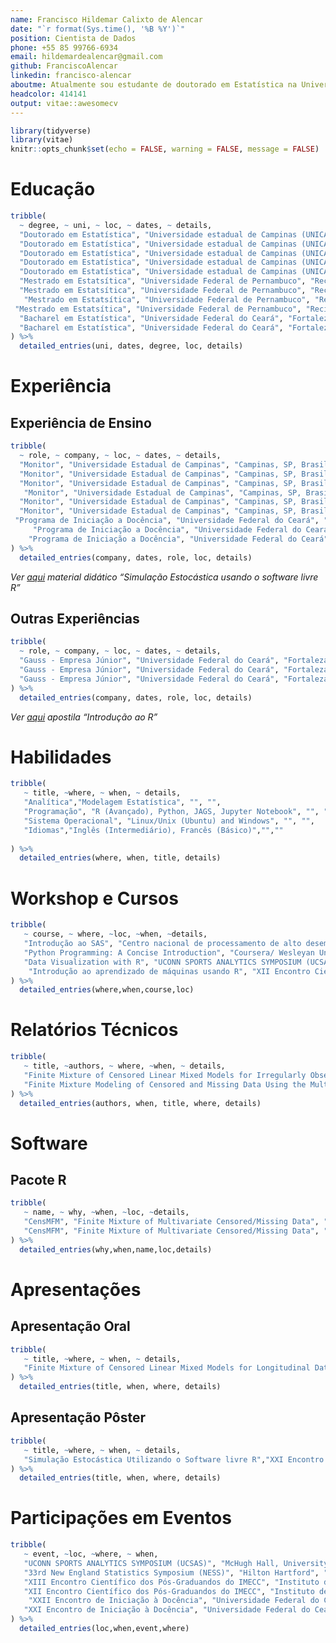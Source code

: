 ```yaml
---
name: Francisco Hildemar Calixto de Alencar
date: "`r format(Sys.time(), '%B %Y')`"
position: Cientista de Dados
phone: +55 85 99766-6934
email: hildemardealencar@gmail.com
github: FranciscoAlencar
linkedin: francisco-alencar
aboutme: Atualmente sou estudante de doutorado em Estatística na Universidade Estatual de Campinas (UNICAMP). Minha pesquisa consiste no desenvolvimento de modelos de classificação aplicados a dados longitudinais envolvendo distribuições multivariadas, para aplicação da teoria e cálculos realizados utilizo o software R. Tenho interesse em modelagem Estatística, linguagens de programação e tecnologias. Estou sempre em busca de melhorar minhas habilidades computacionais e expandir meu conhecimento científico.
headcolor: 414141
output: vitae::awesomecv
---
```


```r
library(tidyverse)
library(vitae)
knitr::opts_chunk$set(echo = FALSE, warning = FALSE, message = FALSE)
```

# Educação
```r
tribble(
  ~ degree, ~ uni, ~ loc, ~ dates, ~ details,
  "Doutorado em Estatística", "Universidade estadual de Campinas (UNICAMP)", "Campinas, SP, Brasil", "2016 - Atualmente", "Projeto de pesquisa: Finite mixture of linear mixed models for longitudinal data",
  "Doutorado em Estatística", "Universidade estadual de Campinas (UNICAMP)", "Campinas, SP, Brasil", "2016 - Atualmente", "Agência financiadora: CAPES",
  "Doutorado em Estatística", "Universidade estadual de Campinas (UNICAMP)", "Campinas, SP, Brasil", "2016 - Atualmente", "Orientadora: Larissa Avila Matos (UNICAMP)",
  "Doutorado em Estatística", "Universidade estadual de Campinas (UNICAMP)", "Campinas, SP, Brasil", "2016 - Atualmente", "Coorientador: Victor Hugo Lachos Dávila (UCONN)",
  "Doutorado em Estatística", "Universidade estadual de Campinas (UNICAMP)", "Campinas, SP, Brasil", "2016 - Atualmente", "Previsão de término em março de 2020",
  "Mestrado em Estatsítica", "Universidade Federal de Pernambuco", "Recife, PE, Brasil", "2014 - 2016", "Projeto de pesquisa: Bayesian influence diagnostic in a class of Beta Rectangular Regression",
  "Mestrado em Estatsítica", "Universidade Federal de Pernambuco", "Recife, PE, Brasil", "2014 - 2016", "Agência financiadora: CAPES",
   "Mestrado em Estatsítica", "Universidade Federal de Pernambuco", "Recife, PE, Brasil", "2014 - 2016", "Orientador: Raydonal Ospina Martínez (UFPE)",
 "Mestrado em Estatsítica", "Universidade Federal de Pernambuco", "Recife, PE, Brasil", "2014 - 2016", "Coorientador: Juvêncio Santos Nobre",
  "Bacharel em Estatística", "Universidade Federal do Ceará", "Fortaleza, CE, Brasil", "2010 - 2013", "Projeto de pesquisa: Beta Rectangular Regression Models",
  "Bacharel em Estatística", "Universidade Federal do Ceará", "Fortaleza, CE, Brasil", "2010 - 2013", "Orientador: Juvêncio Santos Nobre (UFC)"
) %>%
  detailed_entries(uni, dates, degree, loc, details)
```

# Experiência

## Experiência de Ensino

```r
tribble(
  ~ role, ~ company, ~ loc, ~ dates, ~ details, 
  "Monitor", "Universidade Estadual de Campinas", "Campinas, SP, Brasil", "S2/2018", "Curso: ME414 - Estatística para Experimentalistas",
  "Monitor", "Universidade Estadual de Campinas", "Campinas, SP, Brasil", "S2/2018", "Supervisora: Larissa Avila Matos (UNICAMP)", 
  "Monitor", "Universidade Estadual de Campinas", "Campinas, SP, Brasil", "S2/2018", "Programa de Estágio Docente (PED) B -  Atividades de Docência Parcial sob supervisão", 
   "Monitor", "Universidade Estadual de Campinas", "Campinas, SP, Brasil", "S1/2018", "Curso: ME414 - Estatística para Experimentalistas",
  "Monitor", "Universidade Estadual de Campinas", "Campinas, SP, Brasil", "S1/2018", "Supervisor:  Diego Fernando de Bernardini (UNICAMP)", 
  "Monitor", "Universidade Estadual de Campinas", "Campinas, SP, Brasil", "S1/2018", " Programa de Estágio Docente (PED) C - Atividades de Apoio à Docência sob supervisão",
 "Programa de Iniciação a Docência", "Universidade Federal do Ceará", "Fortaleza, CE, Brasil", "2012 - 2013", "Monitor: Probabilidade I; Probabilidade II; Estatística básica; Softwares em Estatística.",
     "Programa de Iniciação a Docência", "Universidade Federal do Ceará", "Fortaleza, CE, Brasil", "2012 - 2013", "Supervisor: Juvêncio Santos Nobre (UFC)",
    "Programa de Iniciação a Docência", "Universidade Federal do Ceará", "Fortaleza, CE, Brasil", "2012 - 2013", "Desenvolvimento de material didático: Simulação Estocástica usando o software livre R."
) %>%
  detailed_entries(company, dates, role, loc, details)
```

*Ver [aqui](https://github.com/FranciscoAlencar/R-software/blob/master/Stochastic_simulation_R.pdf) material didático "Simulação Estocástica usando o software livre R"*

## Outras Experiências

```r
tribble(
  ~ role, ~ company, ~ loc, ~ dates, ~ details, 
  "Gauss - Empresa Júnior", "Universidade Federal do Ceará", "Fortaleza, CE, Brasil", "2012-2012", "Enquadramento Funcional: Diretor Administrativo Financeiro",
  "Gauss - Empresa Júnior", "Universidade Federal do Ceará", "Fortaleza, CE, Brasil", "2012-2012", "Consultorias de trabalhos, desenvolvimento de pesquisas e análise de trabalhos.",
  "Gauss - Empresa Júnior", "Universidade Federal do Ceará", "Fortaleza, CE, Brasil", "2012-2012", "Desenvolvimento de apostila para ministração de minicurso: Introdução ao R.", 
) %>%
  detailed_entries(company, dates, role, loc, details)
```

 *Ver [aqui](https://github.com/FranciscoAlencar/R-introduction/blob/master/Apostila_R.pdf) apostila "Introdução ao R"*
 
# Habilidades
 
```r
tribble(
   ~ title, ~where, ~ when, ~ details, 
   "Analítica","Modelagem Estatística", "", "", 
   "Programação", "R (Avançado), Python, JAGS, Jupyter Notebook", "", "",
   "Sistema Operacional", "Linux/Unix (Ubuntu) and Windows", "", "",
   "Idiomas","Inglês (Intermediário), Francês (Básico)","","" 
   
) %>%
  detailed_entries(where, when, title, details)
```

# Workshop e Cursos

```r
tribble(
   ~ course, ~ where, ~loc, ~when, ~details,
   "Introdução ao SAS", "Centro nacional de processamento de alto desempenho (CENAPAD)", "Campinas, SP, Brasil", "2019", "20h",
   "Python Programming: A Concise Introduction", "Coursera/ Wesleyan University", "Online", "2019", "14h",
   "Data Visualization with R", "UCONN SPORTS ANALYTICS SYMPOSIUM (UCSAS) - University of Connecticut", "Storrs, CT, USA", "2019", "2h",
    "Introdução ao aprendizado de máquinas usando R", "XII Encontro Científico dos Pós-Graduandos do IMECC", "Campinas, SP, Brasil", "2017", "4h"
) %>%
  detailed_entries(where,when,course,loc)
```

# Relatórios Técnicos

```r
tribble(
   ~ title, ~authors, ~ where, ~when, ~ details, 
   "Finite Mixture of Censored Linear Mixed Models for Irregularly Observed Longitudinal Data", "Alencar, Francisco H.C.; Matos, Larissa A.; Lachos, Victor H.", "University of Connecticut", "2019", "Technical Report, 19-23", 
   "Finite Mixture Modeling of Censored and Missing Data Using the Multivariate Skew-Normal Distribution", "Alencar, Francisco H.C.; Galarza, Christian E.; Matos, Larissa A.; Lachos, Victor H.", "University of Connecticut", "2019", "Technical Report, 19-31"
) %>%
  detailed_entries(authors, when, title, where, details)
```

# Software

## Pacote R

```r
tribble(
   ~ name, ~ why, ~when, ~loc, ~details,
   "CensMFM", "Finite Mixture of Multivariate Censored/Missing Data", "", "2019", "It fits    finite mixture models for censored or/and missing data using several multivariate distributions. Point estimation and asymptotic inference (via empirical information matrix) are offered as well as censored data generation. Pairwise scatter and contour plots can be generated. Possible multivariate distributions are the well-known normal, Student-t and skew-normal distributions.",  "CensMFM", "Finite Mixture of Multivariate Censored/Missing Data", "", "2019", "Disponível no CRAN",
   "CensMFM", "Finite Mixture of Multivariate Censored/Missing Data", "", "2019", "Autor e mantenedor"
) %>%
  detailed_entries(why,when,name,loc,details)
```

# Apresentações

## Apresentação Oral

```r
tribble(
   ~ title, ~where, ~ when, ~ details, 
   "Finite Mixture of Censored Linear Mixed Models for Longitudinal Data","33rd New England Statistics Symposium (NESS)", "May 15-17, 2019", "Hartford, CT, USA"
) %>%
  detailed_entries(title, when, where, details)
```

## Apresentação Pôster

```r
tribble(
   ~ title, ~where, ~ when, ~ details, 
   "Simulação Estocástica Utilizando o Software livre R","XXI Encontro de Iniciação à Docência", "2012", "Fortaleza, CE, Brasil"
) %>%
  detailed_entries(title, when, where, details)
```


# Participações em Eventos 

```r
tribble(
   ~ event, ~loc, ~where, ~ when, 
   "UCONN SPORTS ANALYTICS SYMPOSIUM (UCSAS)", "McHugh Hall, University of Connecticut", "Storrs, CT, USA", "2019",
   "33rd New England Statistics Symposium (NESS)", "Hilton Hartford", "Hartford, CT, USA", "2019",
   "XIII Encontro Científico dos Pós-Graduandos do IMECC", "Instituto de Matemática, Estatística e Computação Científica (IMECC) - UNICAMP","Campinas, SP, Brasil", "2018",
   "XII Encontro Científico dos Pós-Graduandos do IMECC", "Instituto de Matemática, Estatística e Computação Científica (IMECC) - UNICAMP","Campinas, SP, Brasil", "2017",
    "XXII Encontro de Iniciação à Docência", "Universidade Federal do Ceará", "Fortaleza, CE, Brasil", "2013",
   "XXI Encontro de Iniciação à Docência", "Universidade Federal do Ceará", "Fortaleza, CE, Brasil", "2012"
) %>%
  detailed_entries(loc,when,event,where)
```
